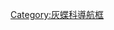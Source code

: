 {{Navbox
|name  = 雲灰蝶亞科
|title = [[雲灰蝶亞科]]
|state = {{{state|autocollapse}}}
|listclass = hlist

|above = [[蝴蝶]]⊇[[鳳蝶總科]]⊇[[灰蝶科]]⊇[[雲灰蝶亞科]]:

|group2 = [[毛足灰蝶族]]
| group2style = background:; 
|list2  = 
* [[毛足灰蝶屬]] ''Lachnocnema''
* [[秀灰蝶屬]] ''Thestor''

|group1 = [[大灰蝶族]]
| group1style = background:; 
|list1  = 
* [[維灰蝶屬]] ''Aslauga''
* [[尤里灰蝶屬]] ''Euliphyra''
* [[大灰蝶屬]] ''Liphyra''

|group4 = [[雲灰蝶族]]
|list4  = 
* [[隴灰蝶屬]] ''Logania''
* [[雲灰蝶屬]] ''Miletus''
* [[銼灰蝶屬]] ''Allotinus''
* [[媚灰蝶屬]] ''Megalopalpus''

|group3 = [[熙灰蝶族]]
|list3  = 
* [[棉蚜灰蝶屬]] ''Feniseca''
* [[熙灰蝶屬]] ''Spalgis''
* [[蚜灰蝶屬]] ''Taraka''
}}<noinclude>

{{collapsible option}}


[[Category:灰蝶科導航框]]
</noinclude>